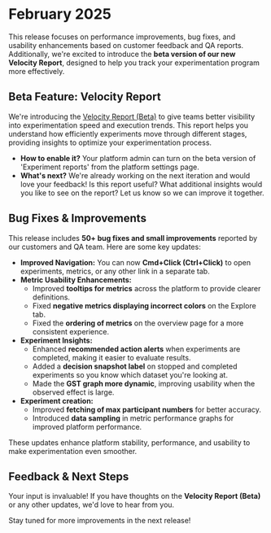 # February 2025

This release focuses on performance improvements, bug fixes, and usability
enhancements based on customer feedback and QA reports. Additionally,
we're excited to introduce the **beta version of our new Velocity Report**,
designed to help you track your experimentation program more effectively.

## Beta Feature: Velocity Report

We're introducing the
[Velocity Report (Beta)](/docs/web-console-docs/Experiment-reports) to
give teams better visibility into experimentation speed and execution
trends. This report helps you understand how efficiently experiments move
through different stages, providing insights to optimize your
experimentation process.

-   **How to enable it?** Your platform admin can turn on the beta version
    of 'Experiment reports' from the platform settings page.
-   **What's next?** We're already working on the next iteration and would
    love your feedback! Is this report useful? What additional insights
    would you like to see on the report? Let us know so we can improve it
    together.

## Bug Fixes & Improvements

This release includes **50+ bug fixes and small improvements** reported by
our customers and QA team. Here are some key updates:

-   **Improved Navigation:** You can now **Cmd+Click (Ctrl+Click)** to
    open experiments, metrics, or any other link in a separate tab.
-   **Metric Usability Enhancements:**
    -   Improved **tooltips for metrics** across the platform to provide
        clearer definitions.
    -   Fixed **negative metrics displaying incorrect colors** on the
        Explore tab.
    -   Fixed the **ordering of metrics** on the overview page for a more
        consistent experience.
-   **Experiment Insights:**
    -   Enhanced **recommended action alerts** when experiments are
        completed, making it easier to evaluate results.
    -   Added a **decision snapshot label** on stopped and completed
        experiments so you know which dataset you're looking at.
    -   Made the **GST graph more dynamic**, improving usability when the
        observed effect is large.
-   **Experiment creation:**
    -   Improved **fetching of max participant numbers** for better
        accuracy.
    -   Introduced **data sampling** in metric performance graphs for
        improved platform performance.

These updates enhance platform stability, performance, and usability to
make experimentation even smoother.

## Feedback & Next Steps

Your input is invaluable! If you have thoughts on the
**Velocity Report (Beta)** or any other updates, we'd love to hear from
you. 

Stay tuned for more improvements in the next release!
